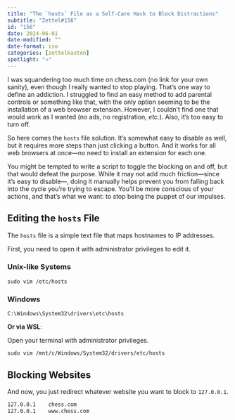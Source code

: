 ```yaml
---
title: "The `hosts` File as a Self-Care Hack to Block Distractions"
subtitle: "Zettel#156"
id: "156"
date: 2024-06-01
date-modified: ""
date-format: iso
categories: [zettelkasten]
spotlight: "⭐"
---
```

I was squandering too much time on chess.com (no link for your own sanity), even though I really wanted to stop playing. That's one way to define an addiction. I struggled to find an easy method to add parental controls or something like that, with the only option seeming to be the installation of a web browser extension. However, I couldn't find one that would work as I wanted (no ads, no registration, *etc.*). Also, it's too easy to turn off.

So here comes the `hosts` file solution. It's somewhat easy to disable as well, but it requires more steps than just clicking a button. And it works for all web browsers at once—no need to install an extension for each one.

You might be tempted to write a script to toggle the blocking on and off, but that would defeat the purpose. While it may not add much friction—since it's easy to disable—, doing it manually helps prevent you from falling back into the cycle you're trying to escape. You'll be more conscious of your actions, and that's what we want: to stop being the puppet of our impulses.

## Editing the `hosts` File

The `hosts` file is a simple text file that maps hostnames to IP addresses.

First, you need to open it with administrator privileges to edit it.

### Unix-like Systems

```
sudo vim /etc/hosts
```

### Windows

```
C:\Windows\System32\drivers\etc\hosts
```

**Or via WSL**:

Open your terminal with administrator privileges.

```
sudo vim /mnt/c/Windows/System32/drivers/etc/hosts
```

## Blocking Websites

And now, you just redirect whatever website you want to block to `127.0.0.1`.

```bash
127.0.0.1    chess.com
127.0.0.1    www.chess.com
```
